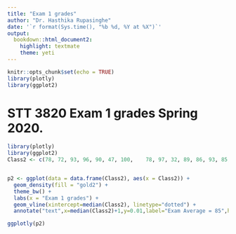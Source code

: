 ```yaml
---
title: "Exam 1 grades"
author: "Dr. Hasthika Rupasinghe"
date: '`r format(Sys.time(), "%b %d, %Y at %X")`'
output:
  bookdown::html_document2:
    highlight: textmate
    theme: yeti
---
```


```r
knitr::opts_chunk$set(echo = TRUE)
library(plotly)
library(ggplot2)
```

# STT 3820 Exam 1 grades Spring 2020.{-}

```r
library(plotly)
library(ggplot2)
Class2 <- c(78,	72,	93,	96,	90,	47,	100,	78,	97,	32,	89,	86,	93,	85,	59,	100,	60,	85,	100,	82,	83,	96,	55,	74,	91,	91,	96,	63,	84,	74,	89)


p2 <- ggplot(data = data.frame(Class2), aes(x = Class2)) + 
  geom_density(fill = "gold2") + 
  theme_bw() + 
  labs(x = "Exam 1 grades") +
  geom_vline(xintercept=median(Class2), linetype="dotted") +
  annotate("text",x=median(Class2)+1,y=0.01,label="Exam Average = 85",hjust=0)

ggplotly(p2)


```






